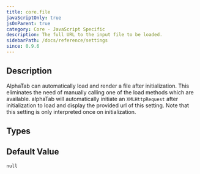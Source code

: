 ```yaml
---
title: core.file
javaScriptOnly: true
jsOnParent: true
category: Core - JavaScript Specific
description: The full URL to the input file to be loaded.
sidebarPath: /docs/reference/settings
since: 0.9.6
---
```



## Description

AlphaTab can automatically load and render a file after initialization. This eliminates the need of manually calling
one of the load methods which are available. alphaTab will automatically initiate an `XMLHttpRequest` after initialization
to load and display the provided url of this setting. Note that this setting is only interpreted once on initialization.

<PropertyDescription metadata={metadata} />

## Types

<TypeTable>
    <TypeRow name="string" />
</TypeTable>

## Default Value

`null`